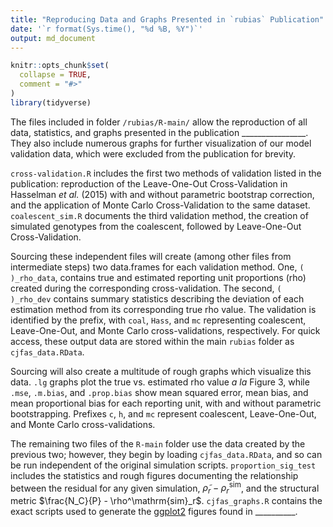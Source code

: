 ```yaml
---
title: "Reproducing Data and Graphs Presented in `rubias` Publication"
date: '`r format(Sys.time(), "%d %B, %Y")`'
output: md_document
---
```


```r
knitr::opts_chunk$set(
  collapse = TRUE,
  comment = "#>"
)
library(tidyverse)
```

The files included in folder `/rubias/R-main/` allow the reproduction of all data, 
statistics, and graphs presented in the publication ________________. They also include 
numerous graphs for further visualization of our model validation data, which were excluded
from the publication for brevity.

`cross-validation.R` includes the first two methods of validation listed in the 
publication: reproduction of the Leave-One-Out Cross-Validation in Hasselman *et al.* (2015) with and without parametric bootstrap correction, and the application of Monte Carlo
Cross-Validation to the same dataset. `coalescent_sim.R` documents the third validation 
method, the creation of simulated genotypes from the coalescent, followed by Leave-One-Out
Cross-Validation.

Sourcing these independent files will create (among other files from intermediate steps)
two data.frames for each validation method. One, `( )_rho_data`, contains true and 
estimated reporting unit proportions (rho) created during the corresponding 
cross-validation. The second, `( )_rho_dev` contains summary statistics describing the 
deviation of each estimation method from its corresponding true rho value. 
The validation is identified by the prefix, with `coal`, `Hass`, and `mc` 
representing coalescent, Leave-One-Out, and Monte Carlo cross-validations, respectively.
For quick access, these output data are stored within the main `rubias` folder as
`cjfas_data.RData`.

Sourcing will also create a multitude of rough graphs which visualize this data. `.lg`
graphs plot the true vs. estimated rho value *a la* Figure 3, while `.mse`, 
`.m.bias`, and `.prop.bias` show mean squared error, mean bias, and mean proportional bias
for each reporting unit, with and without parametric bootstrapping. Prefixes `c`, `h`, 
and `mc` represent coalescent, Leave-One-Out, and Monte Carlo cross-validations.

The remaining two files of the `R-main` folder use the data created by the 
previous two; however, they begin by loading `cjfas_data.RData`, and so can be run
independent of the original simulation scripts. `proportion_sig_test` includes the
statistics and rough figures documenting the relationship between the residual for any 
given simulation, $\tilde{\rho}_r - \rho^\mathrm{sim}_r$, and the structural metric 
$\frac{N_C}{P} -  \rho^\mathrm{sim}_r$. `cjfas_graphs.R` contains the exact 
scripts used to generate the [ggplot2](http://ggplot2.tidyverse.org/) figures found in 
__________. 

